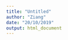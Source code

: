 ```yaml
---
title: "Untitled"
author: "Ziang"
date: "20/10/2019"
output: html_document
---
```


\begin{equation}\begin{aligned}\label{eqn:EstimationMethod1forCross}
\bigg[A^{*T} C A^* \bigg]_{ij} = a_i^{*T} C a_j^* = \sum_{k=1}^{N} \sum_{l=1}^{N} A_{ik}^* A_{jl}^* C_{kl} \\
\bigg[X^{*T} C X^* \bigg]_{ij} = x_i^{*T} C x_j^* = \sum_{k=1}^{N} \sum_{l=1}^{N} X_{ik}^* X_{jl}^* C_{kl} \\
\bigg[X^{*T} C A^* \bigg]_{ij} = x_i^{*T} C a_j^* = \sum_{k=1}^{N} \sum_{l=1}^{N} X_{ik}^* A_{jl}^* C_{kl} \\
\end{aligned}\end{equation}